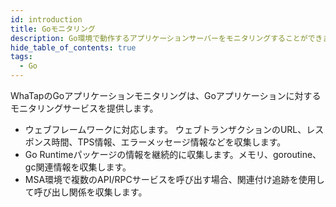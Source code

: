 ```yaml
---
id: introduction
title: Goモニタリング
description: Go環境で動作するアプリケーションサーバーをモニタリングすることができます。
hide_table_of_contents: true
tags:
  - Go
---
```



WhaTapのGoアプリケーションモニタリングは、Goアプリケーションに対するモニタリングサービスを提供します。

- ウェブフレームワークに対応します。 ウェブトランザクションのURL、レスポンス時間、TPS情報、エラーメッセージ情報などを収集します。
- Go Runtimeパッケージの情報を継続的に収集します。メモリ、goroutine、gc関連情報を収集します。
- MSA環境で複数のAPI/RPCサービスを呼び出す場合、関連付け追跡を使用して呼び出し関係を収集します。


<Apmcommonintro />
